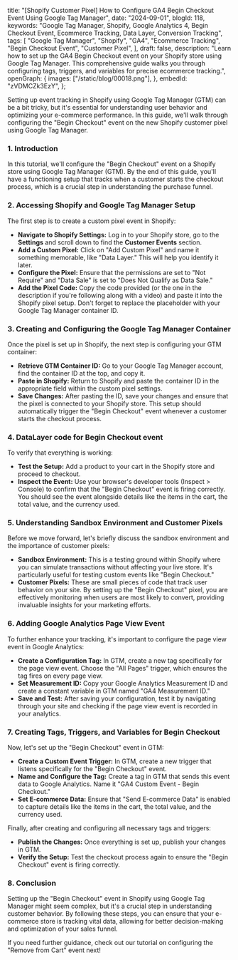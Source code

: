   title:
    "[Shopify Customer Pixel] How to Configure GA4 Begin Checkout Event Using Google Tag Manager",
  date: "2024-09-01",
  blogId: 118,
  keywords:
    "Google Tag Manager, Shopify, Google Analytics 4, Begin Checkout Event, Ecommerce Tracking, Data Layer, Conversion Tracking",
  tags: [
    "Google Tag Manager",
    "Shopify",
    "GA4",
    "Ecommerce Tracking",
    "Begin Checkout Event",
    "Customer Pixel",
  ],
  draft: false,
  description:
    "Learn how to set up the GA4 Begin Checkout event on your Shopify store using Google Tag Manager. This comprehensive guide walks you through configuring tags, triggers, and variables for precise ecommerce tracking.",
  openGraph: {
    images: ["/static/blog/00018.png"],
  },
  embedId: "zVDMCZk3EzY",
};

Setting up event tracking in Shopify using Google Tag Manager (GTM) can be a bit tricky, but it's essential for understanding user behavior and optimizing your e-commerce performance. In this guide, we'll walk through configuring the "Begin Checkout" event on the new Shopify customer pixel using Google Tag Manager.

### 1. Introduction

In this tutorial, we'll configure the "Begin Checkout" event on a Shopify store using Google Tag Manager (GTM). By the end of this guide, you'll have a functioning setup that tracks when a customer starts the checkout process, which is a crucial step in understanding the purchase funnel.

### 2. Accessing Shopify and Google Tag Manager Setup

The first step is to create a custom pixel event in Shopify:

- **Navigate to Shopify Settings:** Log in to your Shopify store, go to the **Settings** and scroll down to find the **Customer Events** section.
- **Add a Custom Pixel:** Click on "Add Custom Pixel" and name it something memorable, like "Data Layer." This will help you identify it later.
- **Configure the Pixel:** Ensure that the permissions are set to "Not Require" and "Data Sale" is set to "Does Not Qualify as Data Sale."
- **Add the Pixel Code:** Copy the code provided (or the one in the description if you're following along with a video) and paste it into the Shopify pixel setup. Don't forget to replace the placeholder with your Google Tag Manager container ID.

### 3. Creating and Configuring the Google Tag Manager Container

Once the pixel is set up in Shopify, the next step is configuring your GTM container:

- **Retrieve GTM Container ID:** Go to your Google Tag Manager account, find the container ID at the top, and copy it.
- **Paste in Shopify:** Return to Shopify and paste the container ID in the appropriate field within the custom pixel settings.
- **Save Changes:** After pasting the ID, save your changes and ensure that the pixel is connected to your Shopify store. This setup should automatically trigger the "Begin Checkout" event whenever a customer starts the checkout process.

### 4. DataLayer code for Begin Checkout event

To verify that everything is working:

- **Test the Setup:** Add a product to your cart in the Shopify store and proceed to checkout.
- **Inspect the Event:** Use your browser's developer tools (Inspect > Console) to confirm that the "Begin Checkout" event is firing correctly. You should see the event alongside details like the items in the cart, the total value, and the currency used.

<DataLayerCodeBlock fileName="begin_checkout.js" />

### 5. Understanding Sandbox Environment and Customer Pixels

Before we move forward, let's briefly discuss the sandbox environment and the importance of customer pixels:

- **Sandbox Environment:** This is a testing ground within Shopify where you can simulate transactions without affecting your live store. It's particularly useful for testing custom events like "Begin Checkout."
- **Customer Pixels:** These are small pieces of code that track user behavior on your site. By setting up the "Begin Checkout" pixel, you are effectively monitoring when users are most likely to convert, providing invaluable insights for your marketing efforts.

### 6. Adding Google Analytics Page View Event

To further enhance your tracking, it's important to configure the page view event in Google Analytics:

- **Create a Configuration Tag:** In GTM, create a new tag specifically for the page view event. Choose the "All Pages" trigger, which ensures the tag fires on every page view.
- **Set Measurement ID:** Copy your Google Analytics Measurement ID and create a constant variable in GTM named "GA4 Measurement ID."
- **Save and Test:** After saving your configuration, test it by navigating through your site and checking if the page view event is recorded in your analytics.

### 7. Creating Tags, Triggers, and Variables for Begin Checkout

Now, let's set up the "Begin Checkout" event in GTM:

- **Create a Custom Event Trigger:** In GTM, create a new trigger that listens specifically for the "Begin Checkout" event.
- **Name and Configure the Tag:** Create a tag in GTM that sends this event data to Google Analytics. Name it "GA4 Custom Event - Begin Checkout."
- **Set E-commerce Data:** Ensure that "Send E-commerce Data" is enabled to capture details like the items in the cart, the total value, and the currency used.

Finally, after creating and configuring all necessary tags and triggers:

- **Publish the Changes:** Once everything is set up, publish your changes in GTM.
- **Verify the Setup:** Test the checkout process again to ensure the "Begin Checkout" event is firing correctly.

### 8. Conclusion

Setting up the "Begin Checkout" event in Shopify using Google Tag Manager might seem complex, but it's a crucial step in understanding customer behavior. By following these steps, you can ensure that your e-commerce store is tracking vital data, allowing for better decision-making and optimization of your sales funnel.

If you need further guidance, check out our tutorial on configuring the "Remove from Cart" event next!

